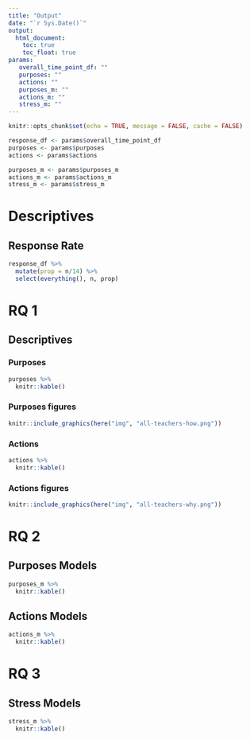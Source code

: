 ```yaml
---
title: "Output"
date: "`r Sys.Date()`"
output:
  html_document:
    toc: true
    toc_float: true
params:
   overall_time_point_df: ""
   purposes: ""
   actions: ""
   purposes_m: ""
   actions_m: ""
   stress_m: ""
---
```


```r
knitr::opts_chunk$set(echo = TRUE, message = FALSE, cache = FALSE)

response_df <- params$overall_time_point_df
purposes <- params$purposes
actions <- params$actions

purposes_m <- params$purposes_m
actions_m <- params$actions_m
stress_m <- params$stress_m
```

# Descriptives

## Response Rate

```r
response_df %>% 
  mutate(prop = n/14) %>% 
  select(everything(), n, prop)
```

# RQ 1

## Descriptives

### Purposes

```r
purposes %>% 
  knitr::kable()
```

### Purposes figures

```r
knitr::include_graphics(here("img", "all-teachers-how.png"))
```

### Actions

```r
actions %>% 
  knitr::kable()
```

### Actions figures

```r
knitr::include_graphics(here("img", "all-teachers-why.png"))
```

# RQ 2

## Purposes Models

```r
purposes_m %>% 
  knitr::kable()
```

## Actions Models

```r
actions_m %>% 
  knitr::kable()
```

# RQ 3

## Stress Models

```r
stress_m %>% 
  knitr::kable()
```
